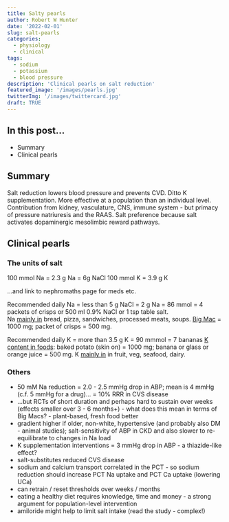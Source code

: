 ```yaml
---
title: Salty pearls
author: Robert W Hunter
date: '2022-02-01'
slug: salt-pearls
categories:
  - physiology
  - clinical
tags:
  - sodium
  - potassium
  - blood pressure
description: 'Clinical pearls on salt reduction'
featured_image: '/images/pearls.jpg'
twitterImg: '/images/twittercard.jpg'
draft: TRUE
---
```


## In this post...

- Summary
- Clinical pearls
 

## Summary

Salt reduction lowers blood pressure and prevents CVD.  Ditto K supplementation.  More effective at a population than an individual level.  Contribution from kidney, vasculature, CNS, immune system - but primacy of pressure natriuresis and the RAAS.  Salt preference because salt activates dopaminergic mesolimbic reward pathways.  




## Clinical pearls

### The units of salt

100 mmol Na = 2.3 g Na = 6g NaCl
100 mmol K = 3.9 g K

...and link to nephromaths page for meds etc.  

Recommended daily Na = less than 5 g NaCl = 2 g Na = 86 mmol = 4 packets of crisps or 500 ml 0.9% NaCl or 1 tsp table salt.  
Na [mainly in](https://www.heart.org/en/healthy-living/healthy-eating/eat-smart/sodium/sodium-sources) bread, pizza, sandwiches, processed meats, soups.  [Big Mac](https://www.mcdonalds.com/us/en-us/product/big-mac.html) = 1000 mg; packet of crisps = 500 mg.  

Recommended daily K = more than 3.5 g K = 90 mmmol = 7 bananas
[K content in foods](https://www.dietaryguidelines.gov/food-sources-potassium): baked potato (skin on) = 1000 mg; banana or glass or orange juice = 500 mg.  K [mainly in](https://www.cdc.gov/salt/potassium.htm) in fruit, veg, seafood, dairy.  


### Others

- 50 mM Na reduction = 2.0 - 2.5 mmHg drop in ABP; mean is 4 mmHg (c.f. 5 mmHg for a drug)... = 10% RRR in CVS disease  
- ...but RCTs of short duration and perhaps hard to sustain over weeks (effects smaller over 3 - 6 months+)  - what does this mean in terms of Big Macs?  - plant-based, fresh food better  
- gradient higher if older, non-white, hypertensive (and probably also  DM - animal studies); salt-sensitivity of ABP in CKD and also slower to re-equilibrate to changes in Na load  
- K supplementation interventions = 3 mmHg drop in ABP - a thiazide-like effect?  
- salt-substitutes reduced CVS disease  
- sodium and calcium transport correlated in the PCT - so sodium reduction should increase PCT Na uptake and PCT Ca uptake (lowering UCa)  
- can retrain / reset thresholds over weeks / months  
- eating a healthy diet requires knowledge, time and money - a strong argument for population-level intervention
- amiloride might help to limit salt intake (read the study - complex!)  

